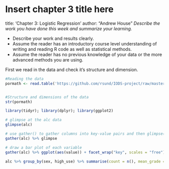 # Insert chapter 3 title here
title: 'Chapter 3: Logistic Regression'
author: "Andrew House"
*Describe the work you have done this week and summarize your learning.*

- Describe your work and results clearly. 
- Assume the reader has an introductory course level understanding of writing and reading R code as well as statistical methods.
- Assume the reader has no previous knowledge of your data or the more advanced methods you are using.

First we read in the data and check it's structure and dimension. 

```r
#Reading the data
pormath <- read.table('https://github.com/rsund/IODS-project/raw/master/data/alc.csv',sep= ",", head =T )


#Structure and dimensions of the data
str(pormath)
```





```r
library(tidyr); library(dplyr); library(ggplot2)

# glimpse at the alc data
glimpse(alc) 

# use gather() to gather columns into key-value pairs and then glimpse() at the resulting data
gather(alc) %>% glimpse

# draw a bar plot of each variable
gather(alc) %>% ggplot(aes(value)) + facet_wrap("key", scales = "free") + geom_bar()

```


```r
alc %>% group_by(sex, high_use) %>% summarise(count = n(), mean_grade = mean(G3))

```

